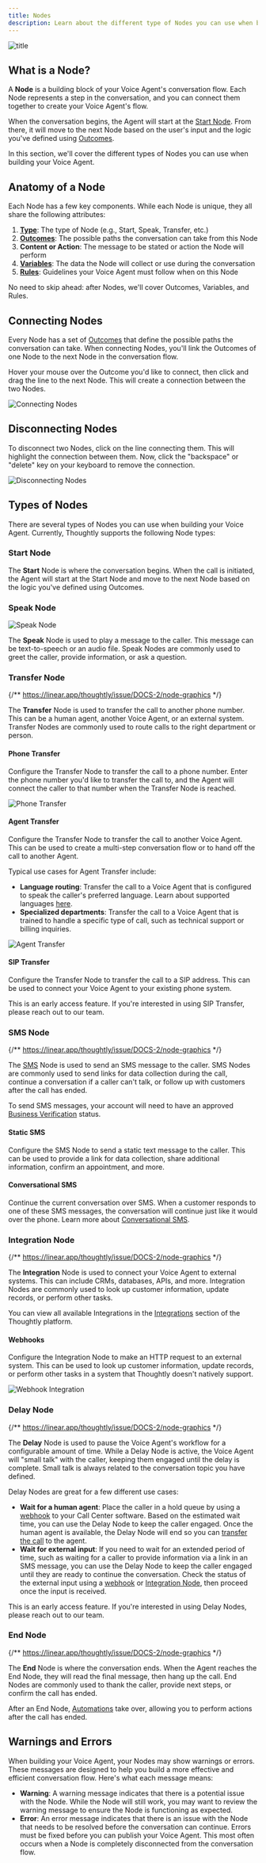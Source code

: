 ```yaml
---
title: Nodes
description: Learn about the different type of Nodes you can use when building your Voice Agent
---
```


![title](/images/hero/nodes.png)

## What is a Node?

A **Node** is a building block of your Voice Agent's conversation flow. Each Node represents a step in the conversation, and you can connect them together to create your Voice Agent's flow.

When the conversation begins, the Agent will start at the [Start Node](#start-node). From there, it will move to the next Node based on the user's input and the logic you've defined using [Outcomes](/build/agent-builder/outcomes).

In this section, we'll cover the different types of Nodes you can use when building your Voice Agent.

## Anatomy of a Node

Each Node has a few key components. While each Node is unique, they all share the following attributes:

1. **[Type](#types-of-nodes)**: The type of Node (e.g., Start, Speak, Transfer, etc.)
2. **[Outcomes](/build/agent-builder/outcomes)**: The possible paths the conversation can take from this Node
3. **Content or Action**: The message to be stated or action the Node will perform
4. **[Variables](/build/agent-builder/variables)**: The data the Node will collect or use during the conversation
5. **[Rules](/build/agent-builder/rules)**: Guidelines your Voice Agent must follow when on this Node

<Info>No need to skip ahead: after Nodes, we'll cover Outcomes, Variables, and Rules.</Info>

## Connecting Nodes

Every Node has a set of [Outcomes](/build/agent-builder/outcomes) that define the possible paths the conversation can take. When connecting Nodes, you'll link the Outcomes of one Node to the next Node in the conversation flow.

Hover your mouse over the Outcome you'd like to connect, then click and drag the line to the next Node. This will create a connection between the two Nodes.

![Connecting Nodes](/images/gifs/connecting-nodes.gif)

## Disconnecting Nodes

To disconnect two Nodes, click on the line connecting them. This will highlight the connection between them. Now, click the "backspace" or "delete" key on your keyboard to remove the connection.

![Disconnecting Nodes](/images/gifs/disconnecting-nodes.gif)

## Types of Nodes

There are several types of Nodes you can use when building your Voice Agent. Currently, Thoughtly supports the following Node types:

### <Icon icon="play" iconType="solid" /> Start Node

The **Start** Node is where the conversation begins. When the call is initiated, the Agent will start at the Start Node and move to the next Node based on the logic you've defined using Outcomes.

### <Icon icon="waveform" iconType="solid" /> Speak Node

![Speak Node](/images/ui/speak-node.png)

The **Speak** Node is used to play a message to the caller. This message can be text-to-speech or an audio file. Speak Nodes are commonly used to greet the caller, provide information, or ask a question.

### <Icon icon="arrows-left-right" iconType="solid" /> Transfer Node

{/** https://linear.app/thoughtly/issue/DOCS-2/node-graphics */}

The **Transfer** Node is used to transfer the call to another phone number. This can be a human agent, another Voice Agent, or an external system. Transfer Nodes are commonly used to route calls to the right department or person.

#### Phone Transfer

Configure the Transfer Node to transfer the call to a phone number. Enter the phone number you'd like to transfer the call to, and the Agent will connect the caller to that number when the Transfer Node is reached.

![Phone Transfer](/images/ui/phone-transfer.png)

#### Agent Transfer

Configure the Transfer Node to transfer the call to another Voice Agent. This can be used to create a multi-step conversation flow or to hand off the call to another Agent.

Typical use cases for Agent Transfer include:

- **Language routing**: Transfer the call to a Voice Agent that is configured to speak the caller's preferred language. Learn about supported languages [here](/resources/faq#what-languages-does-thoughtly-support).
- **Specialized departments**: Transfer the call to a Voice Agent that is trained to handle a specific type of call, such as technical support or billing inquiries.

![Agent Transfer](/images/ui/agent-transfer.png)

#### SIP Transfer

Configure the Transfer Node to transfer the call to a SIP address. This can be used to connect your Voice Agent to your existing phone system.

<Note>This is an early access feature. If you're interested in using SIP Transfer, please reach out to our team.</Note>

### <Icon icon="messages" iconType="solid" /> SMS Node

{/** https://linear.app/thoughtly/issue/DOCS-2/node-graphics */}

The [SMS](/deploy/sms) Node is used to send an SMS message to the caller. SMS Nodes are commonly used to send links for data collection during the call, continue a conversation if a caller can't talk, or follow up with customers after the call has ended.

<Note>To send SMS messages, your account will need to have an approved [Business Verification](/platform/teams/verification) status.</Note>

#### Static SMS

Configure the SMS Node to send a static text message to the caller. This can be used to provide a link for data collection, share additional information, confirm an appointment, and more.

#### Conversational SMS

Continue the current conversation over SMS. When a customer responds to one of these SMS messages, the conversation will continue just like it would over the phone. Learn more about [Conversational SMS](/deploy/sms).

### <Icon icon="link" iconType="solid" /> Integration Node

{/** https://linear.app/thoughtly/issue/DOCS-2/node-graphics */}

The **Integration** Node is used to connect your Voice Agent to external systems. This can include CRMs, databases, APIs, and more. Integration Nodes are commonly used to look up customer information, update records, or perform other tasks.

You can view all available Integrations in the [Integrations](/integrations) section of the Thoughtly platform.

#### Webhooks

Configure the Integration Node to make an HTTP request to an external system. This can be used to look up customer information, update records, or perform other tasks in a system that Thoughtly doesn't natively support.

![Webhook Integration](/images/hero/api-node.png)

### <Icon icon="clock" iconType="solid" /> Delay Node

{/** https://linear.app/thoughtly/issue/DOCS-2/node-graphics */}

The **Delay** Node is used to pause the Voice Agent's workflow for a configurable amount of time. While a Delay Node is active, the Voice Agent will "small talk" with the caller, keeping them engaged until the delay is complete. Small talk is always related to the conversation topic you have defined.

Delay Nodes are great for a few different use cases:

- **Wait for a human agent**: Place the caller in a hold queue by using a [webhook](#webhooks) to your Call Center software. Based on the estimated wait time, you can use the Delay Node to keep the caller engaged. Once the human agent is available, the Delay Node will end so you can [transfer the call](#transfer-node) to the agent.
- **Wait for external input**: If you need to wait for an extended period of time, such as waiting for a caller to provide information via a link in an SMS message, you can use the Delay Node to keep the caller engaged until they are ready to continue the conversation. Check the status of the external input using a [webhook](#webhooks) or [Integration Node](#integration-node), then proceed once the input is received.

<Note>This is an early access feature. If you're interested in using Delay Nodes, please reach out to our team.</Note>

### <Icon icon="stop" iconType="solid" /> End Node

{/** https://linear.app/thoughtly/issue/DOCS-2/node-graphics */}

The **End** Node is where the conversation ends. When the Agent reaches the End Node, they will read the final message, then hang up the call. End Nodes are commonly used to thank the caller, provide next steps, or confirm the call has ended.

After an End Node, [Automations](/build/automations/overview) take over, allowing you to perform actions after the call has ended.

## Warnings and Errors

When building your Voice Agent, your Nodes may show warnings or errors. These messages are designed to help you build a more effective and efficient conversation flow. Here's what each message means:

- **Warning**: A warning message indicates that there is a potential issue with the Node. While the Node will still work, you may want to review the warning message to ensure the Node is functioning as expected.
- **Error**: An error message indicates that there is an issue with the Node that needs to be resolved before the conversation can continue. Errors must be fixed before you can publish your Voice Agent. This most often occurs when a Node is completely disconnected from the conversation flow.


<NextSection
	title="Outcomes"
	icon="split"
	href="/build/agent-builder/outcomes"
	description="Learn how to use Outcomes to define the logic of your Voice Agent's conversation flow ->"
/>
